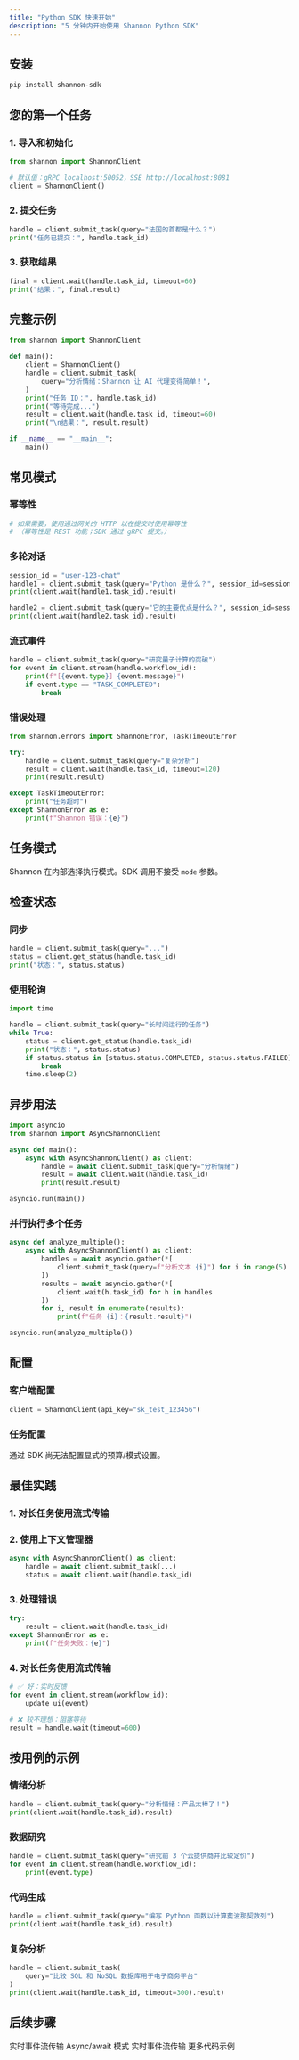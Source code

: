 ```yaml
---
title: "Python SDK 快速开始"
description: "5 分钟内开始使用 Shannon Python SDK"
---
```


## 安装

```bash
pip install shannon-sdk
```

## 您的第一个任务

### 1. 导入和初始化

```python
from shannon import ShannonClient

# 默认值：gRPC localhost:50052，SSE http://localhost:8081
client = ShannonClient()
```

### 2. 提交任务

```python
handle = client.submit_task(query="法国的首都是什么？")
print("任务已提交：", handle.task_id)
```

### 3. 获取结果

```python
final = client.wait(handle.task_id, timeout=60)
print("结果：", final.result)
```

## 完整示例

```python
from shannon import ShannonClient

def main():
    client = ShannonClient()
    handle = client.submit_task(
        query="分析情绪：Shannon 让 AI 代理变得简单！",
    )
    print("任务 ID：", handle.task_id)
    print("等待完成...")
    result = client.wait(handle.task_id, timeout=60)
    print("\n结果：", result.result)

if __name__ == "__main__":
    main()
```

## 常见模式

### 幂等性

```python
# 如果需要，使用通过网关的 HTTP 以在提交时使用幂等性
# （幂等性是 REST 功能；SDK 通过 gRPC 提交。）
```

### 多轮对话

```python
session_id = "user-123-chat"
handle1 = client.submit_task(query="Python 是什么？", session_id=session_id)
print(client.wait(handle1.task_id).result)

handle2 = client.submit_task(query="它的主要优点是什么？", session_id=session_id)
print(client.wait(handle2.task_id).result)
```

### 流式事件

```python
handle = client.submit_task(query="研究量子计算的突破")
for event in client.stream(handle.workflow_id):
    print(f"[{event.type}] {event.message}")
    if event.type == "TASK_COMPLETED":
        break
```

### 错误处理

```python
from shannon.errors import ShannonError, TaskTimeoutError

try:
    handle = client.submit_task(query="复杂分析")
    result = client.wait(handle.task_id, timeout=120)
    print(result.result)

except TaskTimeoutError:
    print("任务超时")
except ShannonError as e:
    print(f"Shannon 错误：{e}")
```

## 任务模式

Shannon 在内部选择执行模式。SDK 调用不接受 `mode` 参数。

## 检查状态

### 同步

```python
handle = client.submit_task(query="...")
status = client.get_status(handle.task_id)
print("状态：", status.status)
```

### 使用轮询

```python
import time

handle = client.submit_task(query="长时间运行的任务")
while True:
    status = client.get_status(handle.task_id)
    print("状态：", status.status)
    if status.status in [status.status.COMPLETED, status.status.FAILED]:
        break
    time.sleep(2)
```

## 异步用法

```python
import asyncio
from shannon import AsyncShannonClient

async def main():
    async with AsyncShannonClient() as client:
        handle = await client.submit_task(query="分析情绪")
        result = await client.wait(handle.task_id)
        print(result.result)

asyncio.run(main())
```

### 并行执行多个任务

```python
async def analyze_multiple():
    async with AsyncShannonClient() as client:
        handles = await asyncio.gather(*[
            client.submit_task(query=f"分析文本 {i}") for i in range(5)
        ])
        results = await asyncio.gather(*[
            client.wait(h.task_id) for h in handles
        ])
        for i, result in enumerate(results):
            print(f"任务 {i}：{result.result}")

asyncio.run(analyze_multiple())
```

## 配置

### 客户端配置

```python
client = ShannonClient(api_key="sk_test_123456")
```

### 任务配置

通过 SDK 尚无法配置显式的预算/模式设置。

## 最佳实践

### 1. 对长任务使用流式传输

### 2. 使用上下文管理器

```python
async with AsyncShannonClient() as client:
    handle = await client.submit_task(...)
    status = await client.wait(handle.task_id)
```

### 3. 处理错误

```python
try:
    result = client.wait(handle.task_id)
except ShannonError as e:
    print(f"任务失败：{e}")
```

### 4. 对长任务使用流式传输

```python
# ✅ 好：实时反馈
for event in client.stream(workflow_id):
    update_ui(event)

# ❌ 较不理想：阻塞等待
result = handle.wait(timeout=600)
```

## 按用例的示例

### 情绪分析

```python
handle = client.submit_task(query="分析情绪：产品太棒了！")
print(client.wait(handle.task_id).result)
```

### 数据研究

```python
handle = client.submit_task(query="研究前 3 个云提供商并比较定价")
for event in client.stream(handle.workflow_id):
    print(event.type)
```

### 代码生成

```python
handle = client.submit_task(query="编写 Python 函数以计算斐波那契数列")
print(client.wait(handle.task_id).result)
```

### 复杂分析

```python
handle = client.submit_task(
    query="比较 SQL 和 NoSQL 数据库用于电子商务平台"
)
print(client.wait(handle.task_id, timeout=300).result)
```

## 后续步骤

<CardGroup cols={2}>
  <Card title="流式传输" icon="stream" href="/cn/sdk/python/streaming">
    实时事件流传输
  </Card>
  <Card title="异步用法" icon="bolt" href="/cn/sdk/python/async-usage">
    Async/await 模式
  </Card>
  <Card title="流式传输" icon="stream" href="/cn/sdk/python/streaming">
    实时事件流传输
  </Card>
  <Card title="示例" icon="code" href="/cn/sdk/python/examples">
    更多代码示例
  </Card>
</CardGroup>

